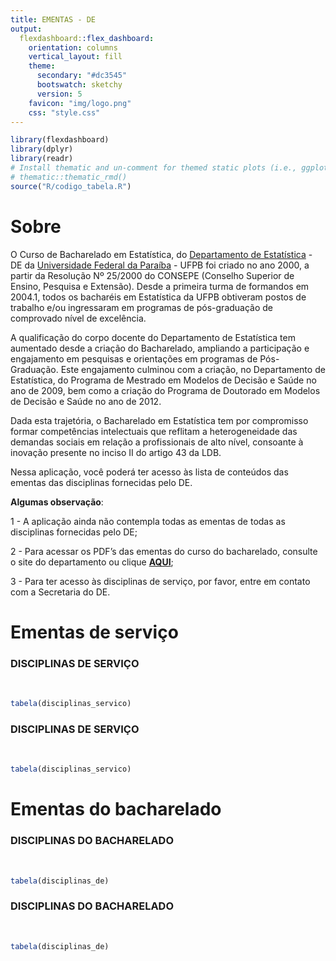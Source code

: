 ```yaml
---
title: EMENTAS - DE
output: 
  flexdashboard::flex_dashboard:
    orientation: columns
    vertical_layout: fill
    theme:
      secondary: "#dc3545" 
      bootswatch: sketchy
      version: 5
    favicon: "img/logo.png"
    css: "style.css"
---
```



```r
library(flexdashboard)
library(dplyr)
library(readr)
# Install thematic and un-comment for themed static plots (i.e., ggplot2)
# thematic::thematic_rmd()
source("R/codigo_tabela.R")
```

Sobre {data-icon="fa-home"}
=====================================

O Curso de Bacharelado em Estatística, do [Departamento de Estatística](https://www.ufpb.br/de) - DE da [Universidade Federal da Paraíba](https://www.ufpb.br) - UFPB foi criado no ano 2000, a partir da Resolução Nº 25/2000 do CONSEPE (Conselho Superior de Ensino, Pesquisa e Extensão). Desde a primeira turma de formandos em 2004.1, todos os bacharéis em Estatística da UFPB obtiveram postos de trabalho e/ou ingressaram em programas de pós-graduação de comprovado nível de excelência.

A qualificação do corpo docente do Departamento de Estatística tem aumentado desde a criação do Bacharelado, ampliando a participação e engajamento em pesquisas e orientações em programas de Pós-Graduação. Este engajamento culminou com a criação, no Departamento de Estatística, do Programa de Mestrado em Modelos de Decisão e Saúde no ano de 2009, bem como a criação do Programa de Doutorado em Modelos de Decisão e Saúde no ano de 2012.

Dada esta trajetória, o Bacharelado em Estatística tem por compromisso formar competências intelectuais que reflitam a heterogeneidade das demandas sociais em relação a profissionais de alto nível, consoante à inovação presente no inciso II do artigo 43 da LDB.

Nessa aplicação, você poderá ter acesso às lista de conteúdos das ementas das disciplinas fornecidas pelo DE. 

**Algumas observação**: 

1 - A aplicação ainda não contempla todas as ementas de todas as disciplinas fornecidas pelo DE;

2 - Para acessar os PDF's das ementas do curso do bacharelado, consulte o site do departamento ou clique [**AQUI**](https://www.ufpb.br/de/contents/menu/bacharelado-em-estatistica/bacharelado-em-estatistica);

3 - Para ter acesso às disciplinas de serviço, por favor, entre em contato com a Secretaria do DE.


Ementas de serviço {data-navmenu="Ementas" data-icon="fa-book-open"}
=====================================================================

### DISCIPLINAS DE SERVIÇO {.no-mobile}
<br>
```r
tabela(disciplinas_servico)
```

### DISCIPLINAS DE SERVIÇO {.mobile}
<br>
```r
tabela(disciplinas_servico)
```

Ementas do bacharelado {data-navmenu="Ementas" data-icon="fa-graduation-cap"}
=====================================================================

### DISCIPLINAS DO BACHARELADO {.no-mobile} 
<br>
```r
tabela(disciplinas_de)
```

### DISCIPLINAS DO BACHARELADO {.mobile} 
<br>
```r
tabela(disciplinas_de)
```